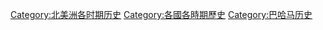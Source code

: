[[Category:北美洲各时期历史|Category:北美洲各时期历史]]
[[Category:各國各時期歷史|Category:各國各時期歷史]]
[[Category:巴哈马历史|Category:巴哈马历史]]